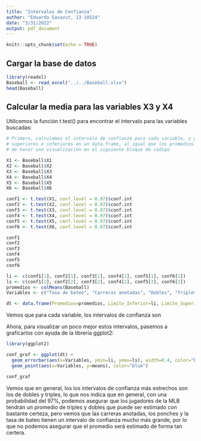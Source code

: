 ```yaml
---
title: "Intervalos de Confianza"
author: "Eduardo Gavazut, 13-10524"
date: "3/31/2022"
output: pdf_document
---
```


```r
knitr::opts_chunk$set(echo = TRUE)
```

## Cargar la base de datos

```r
library(readxl)
Baseball <- read_excel("../../Baseball.xlsx")
head(Baseball)
```

## Calcular la media para las variables X3 y X4

Utilicemos la función t.test() para encontrar el intervalo para las variables buscadas:

```r
# Primero, calculemos el intervalo de confianza para cada variable, y guardemos los límites
# superiores e inferiores en un data.frame, al igual que los promedios. Esto con el objetivo
# de hacer una visualización en el siguiente bloque de código

X1 <- Baseball$X1
X2 <- Baseball$X2
X3 <- Baseball$X3
X4 <- Baseball$X4
X5 <- Baseball$X5
X6 <- Baseball$X6

conf1 <- t.test(X1, conf.level = 0.97)$conf.int
conf2 <- t.test(X2, conf.level = 0.97)$conf.int
conf3 <- t.test(X3, conf.level = 0.97)$conf.int
conf4 <- t.test(X4, conf.level = 0.97)$conf.int
conf5 <- t.test(X5, conf.level = 0.97)$conf.int
conf6 <- t.test(X6, conf.level = 0.97)$conf.int

conf1
conf2
conf3
conf4
conf5
conf6

li <- c(conf1[1], conf2[1], conf3[1], conf4[1], conf5[1], conf6[1])
ls <- c(conf1[2], conf2[2], conf3[2], conf4[2], conf5[2], conf6[2])
promedios <- colMeans(Baseball)
Variables <- c("Tasa de bateo", "Carreras anotadas", "Dobles", "Triples", "Jonrones", "Ponches")

dt <- data.frame(Promedios=promedios, Limite_Inferior=li, Limite_Superior=ls)
```
Vemos que para cada variable, los intervalos de confianza son

\begin{enumerate}
  \item Tasa de bateo (hits/veces al bate): $(0.2657556, 0.2951778)$.
  \item Carreras anotadas (por veces al bate): $(0.1368441, 0.1649337)$.
  \item Dobles (por veces al bate): $(0.04286130, 0.04984981)$.
  \item Triples (por veces al bate): $(0.008962058, 0.013615720)$.
  \item Jonrones (por veces al bate): $(0.01682441, 0.03170892)$.
  \item Ponches (por veces al bate): $(0.08325165, 0.12541501)$.
\end{enumerate}

Ahora, para visualizar un poco mejor estos intervalos, pasemos a graficarlos con ayuda de la librería ggplot2:

```r
library(ggplot2)

conf_graf <- ggplot(dt) +
  geom_errorbar(aes(x=Variables, ymin=li, ymax=ls), width=0.4, color="blue") +
  geom_point(aes(x=Variables, y=means), color="blue")

conf_graf
```

Vemos que en general, los los intervalos de confianza más estrechos son los de dobles y triples, lo que nos indica que en general, con una probabilidad del 97%, podemos asegurar que los jugadores de la MLB tendrán un promedio de triples y dobles que puede ser estimado con bastante certeza, pero vemos que las carreras anotadas, los ponches y la tasa de bateo tienen un intervalo de confianza mucho más grande, por lo que no podemos asegurar que el promedio será estimado de forma tan certera.